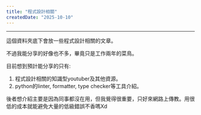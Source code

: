 ```yaml
---
title: "程式設計相關"
createdDate: "2025-10-10"
---
```


---

這個資料夾底下會放一些程式設計相關的文章。

不過我能分享的好像也不多，畢竟只是工作兩年的菜鳥。

目前想到預計能分享的只有:

1. 程式設計相關的知識型youtuber及其他資源。
2. python的linter, formatter, type checker等工具介紹。

後者想介紹主要是因為同事都沒在用，但我覺得很重要，只好來網路上傳教。用很低的成本就能避免大量的低級錯誤不香嗎Xd
